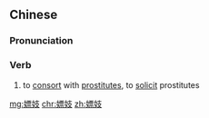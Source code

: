 ==Chinese==
{{zh-forms}}

===Pronunciation===
{{zh-pron
|m=piáojì
|c=piu4 gei6
|cat=v
}}

===Verb===
{{zh-verb}}
# to [[consort]] with [[prostitute]]s, to [[solicit]] prostitutes

[[mg:嫖妓]]
[[chr:嫖妓]]
[[zh:嫖妓]]